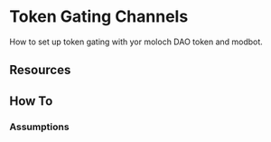 # Token Gating Channels

How to set up token gating with yor moloch DAO token and modbot.

## Resources

## How To

### Assumptions
